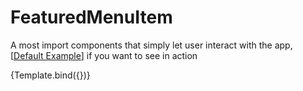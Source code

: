 
<Meta title="Components/FeaturedMenuItem" />

# FeaturedMenuItem

A most import components that simply let user interact with the app,[[Default Example](/docs/components-FeaturedMenuItem-example--default)] if you want to see in action


<Story name="Introduction" args={{}}>
  {Template.bind({})}
</Story>
